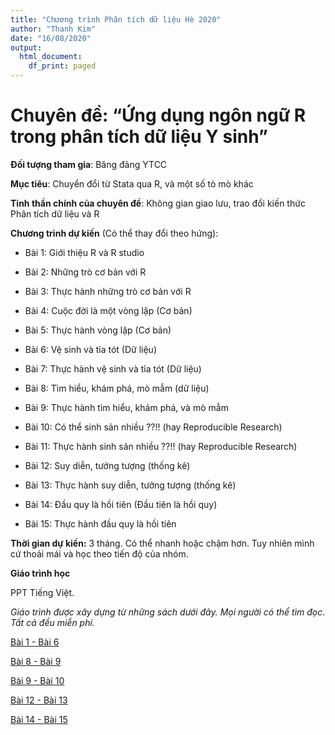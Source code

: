 ```yaml
---
title: "Chương trình Phân tích dữ liệu Hè 2020"
author: "Thanh Kim"
date: "16/08/2020"
output:
  html_document:
    df_print: paged
---
```


__Chuyên đề: "Ứng dụng ngôn ngữ R trong phân tích dữ liệu Y sinh"__
===================================================================

__Đối tượng tham gia__: Băng đảng YTCC  


__Mục tiêu__: Chuyển đổi từ Stata qua R, và một số tò mò khác  

__Tinh thần chính của chuyên đề__: Không gian giao lưu, trao đổi kiến thức Phân tích dữ liệu và R

__Chương trình dự kiến__ (Có thể thay đổi theo hứng):

* Bài 1: Giới thiệu R và R studio

* Bài 2: Những trò cơ bản với R

* Bài 3: Thực hành những trò cơ bản với R

* Bài 4: Cuộc đời là một vòng lặp (Cơ bản)

* Bài 5: Thực hành vòng lặp (Cơ bản)

* Bài 6: Vệ sinh và tỉa tót (Dữ liệu)

* Bài 7: Thực hành vệ sinh và tỉa tót (Dữ liệu)

* Bài 8: Tìm hiểu, khám phá, mò mẫm (dữ liệu)

* Bài 9: Thực hành tìm hiểu, khám phá, và mò mẫm

* Bài 10: Có thể sinh sản nhiều ??!! (hay Reproducible Research)

* Bài 11: Thực hành sinh sản nhiều ??!! (hay Reproducible Research)

* Bài 12: Suy diễn, tưởng tượng (thống kê)

* Bài 13: Thực hành suy diễn, tưởng tượng (thống kê)

* Bài 14: Đầu quy là hồi tiên (Đầu tiên là hồi quy)

* Bài 15: Thực hành đầu quy là hồi tiên

__Thời gian dự kiến:__ 3 tháng. Có thể nhanh hoặc chậm hơn. Tuy nhiên mình cứ thoải mái và học theo tiến độ của nhóm.

__Giáo trình học__ 

PPT Tiếng Việt.

_Giáo trình được xây dựng từ những sách dưới đây. Mọi người có thể tìm đọc. Tất cả đều miễn phí._

[Bài 1 - Bài 6](https://leanpub.com/rprogramming)

[Bài 8 - Bài 9](https://leanpub.com/exdata)

[Bài 9 - Bài 10](https://leanpub.com/reportwriting)

[Bài 12 - Bài 13](https://leanpub.com/LittleInferenceBook/read#leanpub-auto-t-test-in-r)

[Bài 14 - Bài 15](https://leanpub.com/regmods)
















